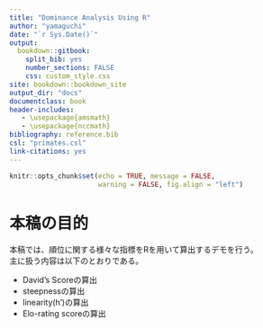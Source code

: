 ```yaml
---
title: "Dominance Analysis Using R"
author: "yamaguchi"
date: "`r Sys.Date()`"
output: 
  bookdown::gitbook:
    split_bib: yes  
    number_sections: FALSE  
    css: custom_style.css   
site: bookdown::bookdown_site   
output_dir: "docs"
documentclass: book  
header-includes:
   - \usepackage{amsmath}
   - \usepackage{nccmath}
bibliography: reference.bib   
csl: "primates.csl"
link-citations: yes
---
```


```r
knitr::opts_chunk$set(echo = TRUE, message = FALSE,
                      warning = FALSE, fig.align = "left")
```

# 本稿の目的  
本稿では、順位に関する様々な指標をRを用いて算出するデモを行う。  
主に扱う内容は以下のとおりである。  

- David's Scoreの算出  
- steepnessの算出  
- linearity(h')の算出  
- Elo-rating scoreの算出
